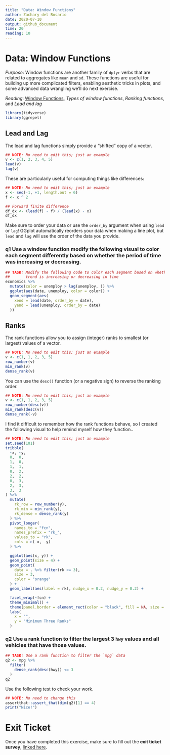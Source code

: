 ```yaml
---
title: "Data: Window Functions"
author: Zachary del Rosario
date: 2020-07-10
output: github_document
time: 20
reading: 10
---
```


# Data: Window Functions

*Purpose*: Window functions are another family of `dplyr` verbs that are related to aggregates like `mean` and `sd`. These functions are useful for building up more complicated filters, enabling aesthetic tricks in plots, and some advanced data wrangling we'll do next exercise.

*Reading*: [Window Functions](https://dplyr.tidyverse.org/articles/window-functions.html#cumulative-aggregates-1), *Types of window functions*, *Ranking functions*, and *Lead and lag*

```r
library(tidyverse)
library(ggrepel)
```

## Lead and Lag
<!-- ------------------------- -->

The lead and lag functions simply provide a "shifted" copy of a vector.

```r
## NOTE: No need to edit this; just an example
v <- c(1, 2, 3, 4, 5)
lead(v)
lag(v)
```

These are particularly useful for computing things like differences:

```r
## NOTE: No need to edit this; just an example
x <- seq(-1, +1, length.out = 6)
f <- x ^ 2

## Forward finite difference
df_dx <- (lead(f) - f) / (lead(x) - x)
df_dx
```

Make sure to order your data or use the `order_by` argument when using `lead` or `lag`! GGplot automatically reorders your data when making a line plot, but `lead` and `lag` will use the order of the data you provide.

### __q1__ Use a window function modify the following visual to color each segment differently based on whether the period of time was increasing or decreasing.

```r
## TASK: Modify the following code to color each segment based on whether the
##       trend is increasing or decreasing in time
economics %>%
  mutate(color = unemploy > lag(unemploy, )) %>% 
  ggplot(aes(date, unemploy, color = color)) +
  geom_segment(aes(
    xend = lead(date, order_by = date),
    yend = lead(unemploy, order_by = date)
  ))
```

## Ranks
<!-- ------------------------- -->

The rank functions allow you to assign (integer) ranks to smallest (or largest) values of a vector.

```r
## NOTE: No need to edit this; just an example
v <- c(1, 1, 2, 3, 5)
row_number(v)
min_rank(v)
dense_rank(v)
```

You can use the `desc()` function (or a negative sign) to reverse the ranking order.

```r
## NOTE: No need to edit this; just an example
v <- c(1, 1, 2, 3, 5)
row_number(desc(v))
min_rank(desc(v))
dense_rank(-v)
```

I find it difficult to remember how the rank functions behave, so I created the following visual to help remind myself how they function..

```r
## NOTE: No need to edit this; just an example
set.seed(101)
tribble(
  ~x, ~y,
  0,  0,
  1,  0,
  1,  1,
  0,  2,
  2,  2,
  0,  3,
  2,  3,
  3,  3
) %>%
  mutate(
    rk_row = row_number(y),
    rk_min = min_rank(y),
    rk_dense = dense_rank(y)
  ) %>%
  pivot_longer(
    names_to = "fcn",
    names_prefix = "rk_",
    values_to = "rk",
    cols = c(-x, -y)
  ) %>%

  ggplot(aes(x, y)) +
  geom_point(size = 4) +
  geom_point(
    data = . %>% filter(rk <= 3),
    size = 3,
    color = "orange"
  ) +
  geom_label(aes(label = rk), nudge_x = 0.2, nudge_y = 0.2) +

  facet_wrap(~fcn) +
  theme_minimal() +
  theme(panel.border = element_rect(color = "black", fill = NA, size = 1)) +
  labs(
    x = "",
    y = "Minimum Three Ranks"
  )
```

### __q2__ Use a rank function to filter the largest 3 `hwy` values and **all** vehicles that have those values.

```r
## TASK: Use a rank function to filter the `mpg` data
q2 <- mpg %>% 
  filter(
    dense_rank(desc(hwy)) <= 3
  )
q2
```

Use the following test to check your work.

```r
## NOTE: No need to change this
assertthat::assert_that(dim(q2)[1] == 4)
print("Nice!")
```

<!-- include-exit-ticket -->
# Exit Ticket
<!-- -------------------------------------------------- -->

Once you have completed this exercise, make sure to fill out the **exit ticket survey**, [linked here](https://docs.google.com/forms/d/e/1FAIpQLSeuq2LFIwWcm05e8-JU84A3irdEL7JkXhMq5Xtoalib36LFHw/viewform?usp=pp_url&entry.693978880=e-data08-window-assignment.Rmd).
